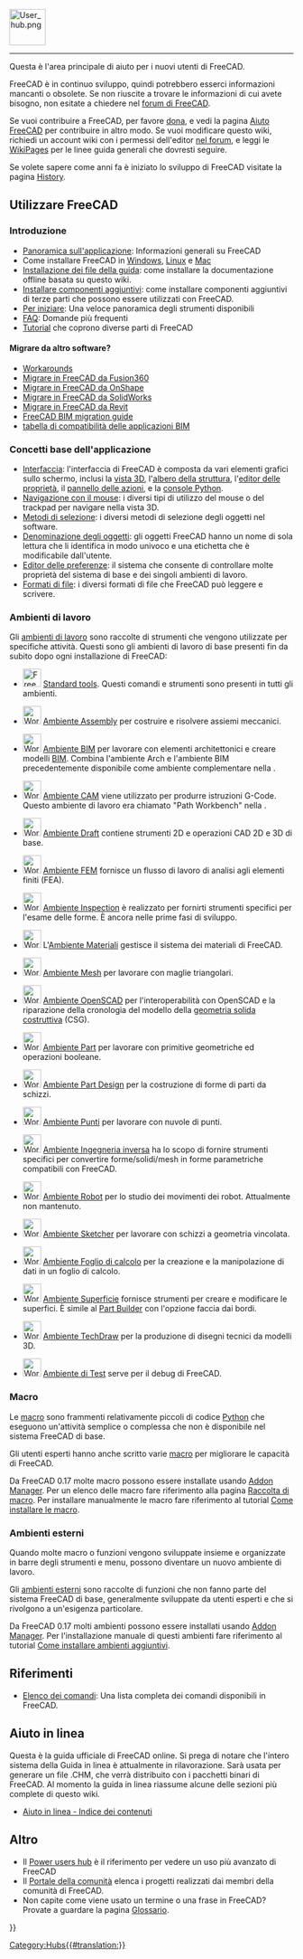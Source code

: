 <languages/>
{{TOCright}}
[[Image:User_hub.png|64px]]
----

Questa è l'area principale di aiuto per i nuovi utenti di FreeCAD. 

FreeCAD è in continuo sviluppo, quindi potrebbero esserci informazioni mancanti o obsolete. Se non riuscite a trovare le informazioni di cui avete bisogno, non esitate a chiedere nel [https://forum.freecad.org forum di FreeCAD].

Se vuoi contribuire a FreeCAD, per favore [[donate/it|dona]], e vedi la pagina [[Help_FreeCAD/it|Aiuto FreeCAD]] per contribuire in altro modo. Se vuoi modificare questo wiki, richiedi un account wiki con i permessi dell'editor [https://forum.freecad.org/viewtopic.php?f=21&t=6830 nel forum], e leggi le [[WikiPages|WikiPages]] per le linee guida generali che dovresti seguire.

Se volete sapere come anni fa è iniziato lo sviluppo di FreeCAD visitate la pagina  [[History/it|History]].

<span id="Using_FreeCAD"></span>
== Utilizzare FreeCAD ==

<span id="Introduction"></span>
===Introduzione===


* [[About FreeCAD/it|Panoramica sull'applicazione]]: Informazioni generali su FreeCAD
* Come installare FreeCAD in [[Install_on_Windows/it|Windows]], [[Install_on_Linux/it|Linux]] e [[Install_on_Mac/it|Mac]]
* [[Installing Helpfile/it|Installazione dei file della guida]]: come installare la documentazione offline basata su questo wiki.
* [[Installing_additional_components/it|Installare componenti aggiuntivi]]: come installare componenti aggiuntivi di terze parti che possono essere utilizzati con FreeCAD.
* [[Getting started/it|Per iniziare]]: Una veloce panoramica degli strumenti disponibili
* [[Frequently_asked_questions/it|FAQ]]: Domande più frequenti
* [[Tutorials/it|Tutorial]] che coprono diverse parti di FreeCAD

<span id="Migrating_from_other_software?"></span>
====Migrare da altro software?====

* [[Workarounds|Workarounds]]
* [[Migrating_to_FreeCAD_from_Fusion360/it|Migrare in FreeCAD da Fusion360]]
* [[Migrating_to_FreeCAD_from_OnShape/it|Migrare in FreeCAD da OnShape]]
* [[Migrating_to_FreeCAD_from_SolidWorks|Migrare in FreeCAD da SolidWorks]]
* [[Migrating_to_FreeCAD_from_Revit|Migrare in FreeCAD da Revit]]
* [https://yorik.uncreated.net/blog/2020-010-freecad-bim-guide FreeCAD BIM migration guide]
* [[BIM_application_compatibility_table/it|tabella di compatibilità delle applicazioni BIM]]

<span id="Basic_application"></span>
===Concetti base dell'applicazione===

* [[Interface/it|Interfaccia]]: l'interfaccia di FreeCAD è composta da vari elementi grafici sullo schermo, inclusi la [[3D_view/it|vista 3D]], l'[[Tree_view/it|albero della struttura]], l'[[Property_editor/it|editor delle proprietà]], il [[Task_panel/it|pannello delle azioni]], e la [[Python_console/it|console Python]].
* [[Mouse_navigation/it|Navigazione con il mouse]]: i diversi tipi di utilizzo del mouse o del trackpad per navigare nella vista 3D.
* [[Selection_methods/it|Metodi di selezione]]: i diversi metodi di selezione degli oggetti nel software.
* [[Object_name/it|Denominazione degli oggetti]]: gli oggetti FreeCAD hanno un nome {{incode|Name}} di sola lettura che li identifica in modo univoco e una etichetta {{incode|Label}} che è modificabile dall'utente.
* [[Preferences_Editor/it|Editor delle preferenze]]: il sistema che consente di controllare molte proprietà del sistema di base e dei singoli ambienti di lavoro.
* [[Import_Export/it|Formati di file]]: i diversi formati di file che FreeCAD può leggere e scrivere.

<span id="Workbenches"></span>
===Ambienti di lavoro===

Gli [[Workbenches/it|ambienti di lavoro]] sono raccolte di strumenti che vengono utilizzate per specifiche attività. Questi sono gli ambienti di lavoro di base presenti fin da subito dopo ogni installazione di FreeCAD:

<!--Please keep this list consistent with Online_Help_Toc and Workbenches-->
* [[Image:Freecad.svg|32px]] [[Std_Base|Standard tools]]. Questi comandi e strumenti sono presenti in tutti gli ambienti.

* [[Image:Workbench_Assembly.svg|32px]] [[Assembly_Workbench/it|Ambiente Assembly]] per costruire e risolvere assiemi meccanici. {{Version/it|1.0}}

* [[Image:Workbench_BIM.svg|32px]] [[BIM_Workbench/it|Ambiente BIM]] per lavorare con elementi architettonici e creare modelli [https://en.wikipedia.org/wiki/Building_information_modeling BIM]. Combina l'ambiente Arch e l'ambiente BIM precedentemente disponibile come ambiente complementare nella {{VersionMinus/it|0.21}}.

* [[Image:Workbench_CAM.svg|32px]] [[CAM_Workbench/it|Ambiente CAM]] viene utilizzato per produrre istruzioni G-Code. Questo ambiente di lavoro era chiamato "Path Workbench" nella {{VersionMinus/it|0.21}}.

* [[Image:Workbench_Draft.svg|32px]] [[Draft_Workbench/it|Ambiente Draft]] contiene strumenti 2D e operazioni CAD 2D e 3D di base.

* [[Image:Workbench_FEM.svg|32px]] [[FEM_Workbench/it|Ambiente FEM]] fornisce un flusso di lavoro di analisi agli elementi finiti (FEA).

* [[Image:Workbench_Inspection.svg|32px]] [[Inspection_Workbench/it|Ambiente Inspection]] è realizzato per fornirti strumenti specifici per l'esame delle forme. È ancora nelle prime fasi di sviluppo.

* [[Image:Workbench_Material.svg|32px]] L'[[Material_Workbench/it|Ambiente Materiali]] gestisce il sistema dei materiali di FreeCAD. {{Version/it|1.0}}

* [[Image:Workbench_Mesh.svg|32px]] [[Mesh_Workbench/it|Ambiente Mesh]] per lavorare con maglie triangolari.

* [[Image:Workbench_OpenSCAD.svg|32px]] [[OpenSCAD_Workbench/it|Ambiente OpenSCAD]] per l'interoperabilità con OpenSCAD e la riparazione della cronologia del modello della [[constructive_solid_geometry/it|geometria solida costruttiva]] (CSG).

* [[Image:Workbench_Part.svg|32px]] [[Part_Workbench/it|Ambiente Part]] per lavorare con primitive geometriche ed operazioni booleane.

* [[Image:Workbench_PartDesign.svg|32px]] [[PartDesign_Workbench/it|Ambiente Part Design]] per la costruzione di forme di parti da schizzi.

* [[Image:Workbench_Points.svg|32px]] [[Points_Workbench/it|Ambiente Punti]] per lavorare con nuvole di punti.

* [[Image:Workbench_Reverse_Engineering.svg|32px]] [[Reverse_Engineering_Workbench/it|Ambiente Ingegneria inversa]] ha lo scopo di fornire strumenti specifici per convertire forme/solidi/mesh in forme parametriche compatibili con FreeCAD.

* [[Image:Workbench_Robot.svg|32px]] [[Robot_Workbench/it| Ambiente Robot]] per lo studio dei movimenti dei robot. Attualmente non mantenuto.

* [[Image:Workbench_Sketcher.svg|32px]] [[Sketcher_Workbench/it|Ambiente Sketcher]] per lavorare con schizzi a geometria vincolata.

* [[Image:Workbench_Spreadsheet.svg|32px]] [[Spreadsheet_Workbench/it|Ambiente Foglio di calcolo]] per la creazione e la manipolazione di dati in un foglio di calcolo.

* [[Image:Workbench_Surface.svg|32px]] [[Surface_Workbench/it|Ambiente Superficie]] fornisce strumenti per creare e modificare le superfici. È simile al [[Part_Builder/it|Part Builder]] con l'opzione faccia dai bordi.

* [[Image:Workbench_TechDraw.svg|32px]] [[TechDraw_Workbench/it|Ambiente TechDraw]] per la produzione di disegni tecnici da modelli 3D.

* [[Image:Workbench_Test.svg|32px]] [[Testing/it|Ambiente di Test]] serve per il debug di FreeCAD.

<span id="Macros"></span>
===Macro===

Le [[Macros/it|macro]] sono frammenti relativamente piccoli di codice [[Python/it|Python]] che eseguono un'attività semplice o complessa che non è disponibile nel sistema FreeCAD di base.

Gli utenti esperti hanno anche scritto varie [[macros/it|macro]] per migliorare le capacità di FreeCAD.

Da FreeCAD 0.17 molte macro possono essere installate usando [[Std_AddonMgr/it|Addon Manager]]. Per un elenco delle macro fare riferimento alla pagina [[Macros_recipes/it|Raccolta di macro]].
Per installare manualmente le macro fare riferimento al tutorial [[How_to_install_macros/it|Come installare le macro]].

<span id="External_workbenches"></span>
===Ambienti esterni===

Quando molte macro o funzioni vengono sviluppate insieme e organizzate in barre degli strumenti e menu, possono diventare un nuovo ambiente di lavoro.

Gli [[External_workbenches/it|ambienti esterni]] sono raccolte di funzioni che non fanno parte del sistema FreeCAD di base, generalmente sviluppate da utenti esperti e che si rivolgono a un'esigenza particolare.

Da FreeCAD 0.17 molti ambienti possono essere installati usando [[Std_AddonMgr/it|Addon Manager]].
Per l'installazione manuale di questi ambienti fare riferimento al tutorial [[How_to_install_additional_workbenches/it|Come installare ambienti aggiuntivi]].

<span id="Reference"></span>
==Riferimenti==

* [[List_of_Commands/it|Elenco dei comandi]]: Una lista completa dei comandi disponibili in FreeCAD.

<span id="Online_Help"></span>
== Aiuto in linea ==

<!-- To download the online help in FreeCAD you need to set the proper Url in the [[Preferences Editor]] of FreeCAD. Currently the right url has to point to this page. That means you need to set it to: [http://juergen-riegel.net/FreeCAD/Docu/index.php/User_hub http://juergen-riegel.net/FreeCAD/Docu/index.php/User_hub] -->

Questa è la guida ufficiale di FreeCAD online. Si prega di notare che l'intero sistema della Guida in linea è attualmente in rilavorazione. Sarà usata per generare un file .CHM, che verrà distribuito con i pacchetti binari di FreeCAD. Al momento la guida in linea riassume alcune delle sezioni più complete di questo wiki.
* [[Online Help Toc/it| Aiuto in linea - Indice dei contenuti]]

<span id="More"></span>
== Altro ==

* Il [[Power_users_hub/it|Power users hub]] è il riferimento per vedere un uso più avanzato di FreeCAD
* Il [[FreeCAD_Community_Portal/it|Portale della comunità]] elenca i progetti realizzati dai membri della comunità di FreeCAD.
* Non capite come viene usato un termine o una frase in FreeCAD? Provate a guardare la pagina [[Glossary/it|Glossario]].


{{Userdocnavi{{#translation:}}}}
[[Category:Hubs{{#translation:}}]]